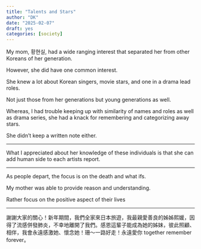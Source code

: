 ```yaml
---
title: "Talents and Stars"
author: "DK"
date: "2025-02-07"
draft: yes
categories: [society]
---
```


My mom, 황현실, had a wide ranging interest that separated her from other Koreans of her generation.

However, she did have one common interest.

She knew a lot about Korean singers, movie stars, and one in a drama lead roles.

Not just those from her generations but young generations as well.

Whereas, I had trouble keeping up with similarity of names and roles as well as drama series, she had a knack for remembering and categorizing away stars.

She didn't keep a written note either.

------------------------------------------------------------------------

What I appreciated about her knowledge of these individuals is that she can add human side to each artists report.

------------------------------------------------------------------------

As people depart, the focus is on the death and what ifs.

My mother was able to provide reason and understanding.

Rather focus on the positive aspect of their lives

------------------------------------------------------------------------

謝謝大家的關心！新年期間，我們全家來日本旅遊，我最親愛善良的姊姊熙媛，因得了流感併發肺炎，不幸地離開了我們。感恩這輩子能成為她的姊妹，彼此照顧、相伴，我會永遠感激她、懷念她！珊～一路好走！永遠愛你 together remember forever。
